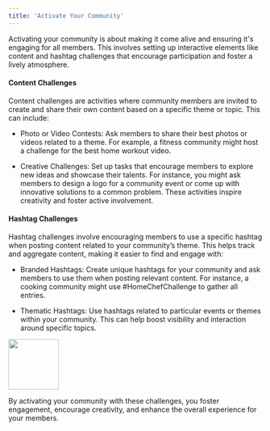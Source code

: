 ```yaml
---
title: 'Activate Your Community'
---
```


Activating your community is about making it come alive and ensuring it's engaging for all members. This involves setting up interactive elements like content and hashtag challenges that encourage participation and foster a lively atmosphere.

#### Content Challenges

Content challenges are activities where community members are invited to create and share their own content based on a specific theme or topic. This can include:

-   Photo or Video Contests: Ask members to share their best photos or videos related to a theme. For example, a fitness community might host a challenge for the best home workout video.
    
-   Creative Challenges: Set up tasks that encourage members to explore new ideas and showcase their talents. For instance, you might ask members to design a logo for a community event or come up with innovative solutions to a common problem. These activities inspire creativity and foster active involvement.

#### Hashtag Challenges

Hashtag challenges involve encouraging members to use a specific hashtag when posting content related to your community’s theme. This helps track and aggregate content, making it easier to find and engage with:

-   Branded Hashtags: Create unique hashtags for your community and ask members to use them when posting relevant content. For instance, a cooking community might use #HomeChefChallenge to gather all entries.
    
-   Thematic Hashtags: Use hashtags related to particular events or themes within your community. This can help boost visibility and interaction around specific topics.  

<img height="100" src="/visual-aids/retail_media/build/activate_your_community/challenge1.png" />

By activating your community with these challenges, you foster engagement, encourage creativity, and enhance the overall experience for your members.
